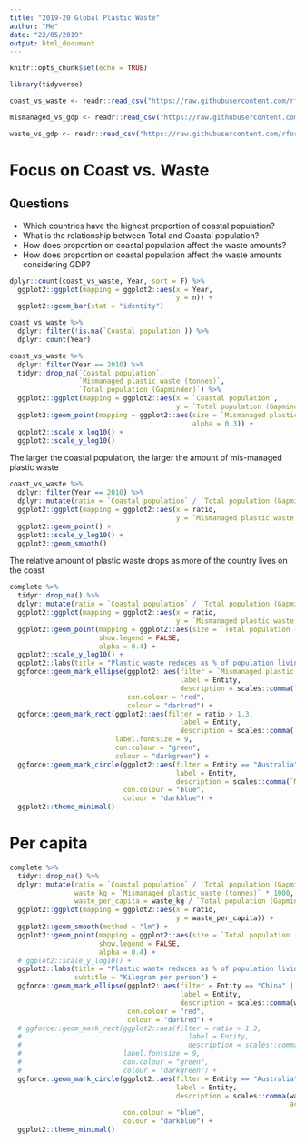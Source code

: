 ```yaml
---
title: "2019-20 Global Plastic Waste"
author: "Me"
date: "22/05/2019"
output: html_document
---
```


```r
knitr::opts_chunk$set(echo = TRUE)

library(tidyverse)

coast_vs_waste <- readr::read_csv("https://raw.githubusercontent.com/rfordatascience/tidytuesday/master/data/2019/2019-05-21/coastal-population-vs-mismanaged-plastic.csv")

mismanaged_vs_gdp <- readr::read_csv("https://raw.githubusercontent.com/rfordatascience/tidytuesday/master/data/2019/2019-05-21/per-capita-mismanaged-plastic-waste-vs-gdp-per-capita.csv")

waste_vs_gdp <- readr::read_csv("https://raw.githubusercontent.com/rfordatascience/tidytuesday/master/data/2019/2019-05-21/per-capita-plastic-waste-vs-gdp-per-capita.csv")

```


# Focus on Coast vs. Waste

## Questions

- Which countries have the highest proportion of coastal population?
- What is the relationship between Total and Coastal population?
- How does proportion on coastal population affect the waste amounts?
- How does proportion on coastal population affect the waste amounts considering GDP?


```r

dplyr::count(coast_vs_waste, Year, sort = F) %>% 
  ggplot2::ggplot(mapping = ggplot2::aes(x = Year,
                                         y = n)) +
  ggplot2::geom_bar(stat = "identity")


```

```r

coast_vs_waste %>% 
  dplyr::filter(!is.na(`Coastal population`)) %>% 
  dplyr::count(Year)

```


```r

coast_vs_waste %>% 
  dplyr::filter(Year == 2010) %>% 
  tidyr::drop_na(`Coastal population`, 
                 `Mismanaged plastic waste (tonnes)`,
                 `Total population (Gapminder)`) %>% 
  ggplot2::ggplot(mapping = ggplot2::aes(x = `Coastal population`, 
                                         y = `Total population (Gapminder)`)) +
  ggplot2::geom_point(mapping = ggplot2::aes(size = `Mismanaged plastic waste (tonnes)`,
                                             alpha = 0.3)) +
  ggplot2::scale_x_log10() +
  ggplot2::scale_y_log10()

```

The larger the coastal population, the larger the amount of mis-managed plastic waste


```r

coast_vs_waste %>% 
  dplyr::filter(Year == 2010) %>% 
  dplyr::mutate(ratio = `Coastal population` / `Total population (Gapminder)`) %>% 
  ggplot2::ggplot(mapping = ggplot2::aes(x = ratio,
                                         y = `Mismanaged plastic waste (tonnes)`)) +
  ggplot2::geom_point() + 
  ggplot2::scale_y_log10() +
  ggplot2::geom_smooth()

```

The relative amount of plastic waste drops as more of the country lives on the coast



```r

complete %>% 
  tidyr::drop_na() %>% 
  dplyr::mutate(ratio = `Coastal population` / `Total population (Gapminder)`) %>% 
  ggplot2::ggplot(mapping = ggplot2::aes(x = ratio,
                                         y = `Mismanaged plastic waste (tonnes)`)) +
  ggplot2::geom_point(mapping = ggplot2::aes(size = `Total population (Gapminder)`), 
                      show.legend = FALSE, 
                      alpha = 0.4) + 
  ggplot2::scale_y_log10() +
  ggplot2::labs(title = "Plastic waste reduces as % of population living on the coast increases") +
  ggforce::geom_mark_ellipse(ggplot2::aes(filter = `Mismanaged plastic waste (tonnes)` > 3000000, 
                                          label = Entity, 
                                          description = scales::comma(`Mismanaged plastic waste (tonnes)`)), 
                             con.colour = "red",
                             colour = "darkred") +
  ggforce::geom_mark_rect(ggplot2::aes(filter = ratio > 1.3, 
                                          label = Entity, 
                                          description = scales::comma(`Mismanaged plastic waste (tonnes)`)), 
                          label.fontsize = 9, 
                          con.colour = "green", 
                          colour = "darkgreen") +
  ggforce::geom_mark_circle(ggplot2::aes(filter = Entity == "Australia",
                                         label = Entity,
                                         description = scales::comma(`Mismanaged plastic waste (tonnes)`)),
                            con.colour = "blue",
                            colour = "darkblue") +
  ggplot2::theme_minimal()

```


# Per capita
```r


complete %>% 
  tidyr::drop_na() %>% 
  dplyr::mutate(ratio = `Coastal population` / `Total population (Gapminder)`,
                waste_kg = `Mismanaged plastic waste (tonnes)` * 1000,
                waste_per_capita = waste_kg / `Total population (Gapminder)`) %>% 
  ggplot2::ggplot(mapping = ggplot2::aes(x = ratio,
                                         y = waste_per_capita)) +
  ggplot2::geom_smooth(method = "lm") +
  ggplot2::geom_point(mapping = ggplot2::aes(size = `Total population (Gapminder)`), 
                      show.legend = FALSE, 
                      alpha = 0.4) + 
  # ggplot2::scale_y_log10() +
  ggplot2::labs(title = "Plastic waste reduces as % of population living on the coast increases", 
                subtitle = "Kilogram per person") +
  ggforce::geom_mark_ellipse(ggplot2::aes(filter = Entity == "China" | waste_per_capita > 75, 
                                          label = Entity, 
                                          description = scales::comma(waste_per_capita)), 
                             con.colour = "red",
                             colour = "darkred") +
  # ggforce::geom_mark_rect(ggplot2::aes(filter = ratio > 1.3, 
  #                                         label = Entity, 
  #                                         description = scales::comma(waste_per_capita)), 
  #                         label.fontsize = 9, 
  #                         con.colour = "green", 
  #                         colour = "darkgreen") +
  ggforce::geom_mark_circle(ggplot2::aes(filter = Entity == "Australia",
                                         label = Entity,
                                         description = scales::comma(waste_per_capita, 
                                                                     accuracy = .01)),
                            con.colour = "blue",
                            colour = "darkblue") +
  ggplot2::theme_minimal()


```



